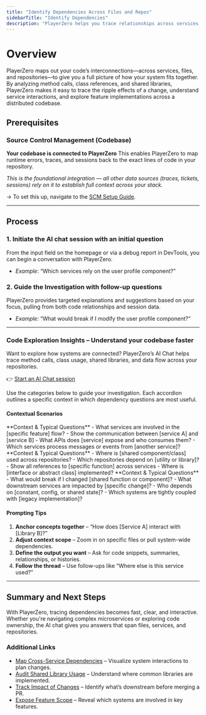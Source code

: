 ```yaml
---
title: "Identify Dependencies Across Files and Repos"
sidebarTitle: "Identify Dependencies"
description: "PlayerZero helps you trace relationships across services, files, and repositories using AI-powered code exploration."
---
```


# Overview

PlayerZero maps out your code’s interconnections—across services, files, and repositories—to give you a full picture of how your system fits together. By analyzing method calls, class references, and shared libraries, PlayerZero makes it easy to trace the ripple effects of a change, understand service interactions, and explore feature implementations across a distributed codebase.

## **Prerequisites**

### Source Control Management (Codebase)

**Your codebase is connected to PlayerZero**
This enables PlayerZero to map runtime errors, traces, and sessions back to the exact lines of code in your repository. 

*This is the foundational integration — all other data sources (traces, tickets, sessions) rely on it to establish full context across your stack.*

→ To set this up, navigate to the [SCM Setup Guide](https://go.playerzero.app).

---

## **Process**

### 1. **Initiate the AI chat session with an initial question**  
From the input field on the homepage or via a debug report in DevTools, you can begin a conversation with PlayerZero.

- *Example*: “Which services rely on the user profile component?”

### 2. **Guide the Investigation with follow-up questions**  
PlayerZero provides targeted explanations and suggestions based on your focus, pulling from both code relationships and session data.

- *Example*: “What would break if I modify the user profile component?”

---

### **Code Exploration Insights – Understand your codebase faster**

Want to explore how systems are connected? PlayerZero’s AI Chat helps trace method calls, class usage, shared libraries, and data flow across your repositories.

👉 [Start an AI Chat session](https://app.playerzero.ai/chat)

Use the categories below to guide your investigation. Each accordion outlines a specific context in which dependency questions are most useful.

#### **Contextual Scenarios**

<AccordionGroup>

  <Accordion title="Service-to-Service Interactions">
    **Context & Typical Questions**  
    - What services are involved in the [specific feature] flow?  
    - Show the communication between [service A] and [service B]  
    - What APIs does [service] expose and who consumes them?  
    - Which services process messages or events from [another service]?  
  </Accordion>

  <Accordion title="Cross-Repo Dependencies">
    **Context & Typical Questions**  
    - Where is [shared component/class] used across repositories?  
    - Which repositories depend on [utility or library]?  
    - Show all references to [specific function] across services  
    - Where is [interface or abstract class] implemented?  
  </Accordion>

  <Accordion title="Risk & Impact Analysis">
    **Context & Typical Questions**  
    - What would break if I changed [shared function or component]?  
    - What downstream services are impacted by [specific change]?  
    - Who depends on [constant, config, or shared state]?  
    - Which systems are tightly coupled with [legacy implementation]?  
  </Accordion>

</AccordionGroup>

#### **Prompting Tips**

1. **Anchor concepts together** – “How does [Service A] interact with [Library B]?”
2. **Adjust context scope** – Zoom in on specific files or pull system-wide dependencies.
3. **Define the output you want** – Ask for code snippets, summaries, relationships, or histories.
4. **Follow the thread** – Use follow-ups like “Where else is this service used?” 

---

## **Summary and Next Steps**

With PlayerZero, tracing dependencies becomes fast, clear, and interactive. Whether you're navigating complex microservices or exploring code ownership, the AI chat gives you answers that span files, services, and repositories.

### Additional Links

- [Map Cross-Service Dependencies](mintlify://map-cross-service-dependencies) – Visualize system interactions to plan changes.  
- [Audit Shared Library Usage](mintlify://audit-shared-library-usage) – Understand where common libraries are implemented.  
- [Track Impact of Changes](mintlify://track-impact-of-changes) – Identify what’s downstream before merging a PR.  
- [Expose Feature Scope](mintlify://expose-feature-scope) – Reveal which systems are involved in key features.



